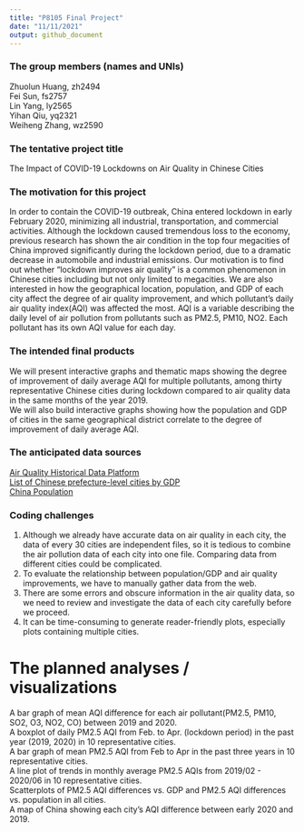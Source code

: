 ```yaml
---
title: "P8105 Final Project"
date: "11/11/2021"
output: github_document
---
```


### The group members (names and UNIs)
Zhuolun Huang, zh2494  
Fei Sun, fs2757  
Lin Yang, ly2565  
Yihan Qiu, yq2321   
Weiheng Zhang, wz2590  
  
### The tentative project title
The Impact of COVID-19 Lockdowns on Air Quality in Chinese Cities  
  
### The motivation for this project
In order to contain the COVID-19 outbreak, China entered lockdown in early February 2020, minimizing all industrial, transportation, and commercial activities. Although the lockdown caused tremendous loss to the economy, previous research has shown the air condition in the top four megacities of China improved significantly during the lockdown period, due to a dramatic decrease in automobile and industrial emissions. Our motivation is to find out whether “lockdown improves air quality" is a common phenomenon in Chinese cities including but not only limited to megacities. We are also interested in how the geographical location, population, and GDP of each city affect the degree of air quality improvement, and which pollutant’s daily air quality index(AQI) was affected the most. AQI is a variable describing the daily level of air pollution from pollutants such as PM2.5, PM10, NO2. Each pollutant has its own AQI value for each day.  
  
### The intended final products
We will present interactive graphs and thematic maps showing the degree of improvement of daily average AQI for multiple pollutants, among thirty representative Chinese cities during lockdown compared to air quality data in the same months of the year 2019.   
We will also build interactive graphs showing how the population and GDP of cities in the same geographical district correlate to the degree of improvement of daily average AQI.  
  
### The anticipated data sources
[Air Quality Historical Data Platform](https://aqicn.org/data-platform/register/)  
[List of Chinese prefecture-level cities by GDP](https://en.wikipedia.org/wiki/List_of_Chinese_prefecture-level_cities_by_GDP)  
[China Population](https://populationstat.com/china/)  
  
### Coding challenges
1. Although we already have accurate data on air quality in each city, the data of every 30 cities are independent files, so it is tedious to combine the air pollution data of each city into one file. Comparing data from different cities could be complicated.  
2. To evaluate the relationship between population/GDP and air quality improvements, we have to manually gather data from the web.  
3. There are some errors and obscure information in the air quality data, so we need to review and investigate the data of each city carefully before we proceed.   
4. It can be time-consuming to generate reader-friendly plots, especially plots containing multiple cities.  
  
# The planned analyses / visualizations
A bar graph of mean AQI difference for each air pollutant(PM2.5, PM10, SO2, O3, NO2, CO) between 2019 and 2020.  
A boxplot of daily PM2.5 AQI from Feb. to Apr. (lockdown period) in the past year (2019, 2020) in 10 representative cities.  
A bar graph of mean PM2.5 AQI from Feb to Apr in the past three years in 10 representative cities.  
A line plot of trends in monthly average PM2.5 AQIs from 2019/02 - 2020/06 in 10 representative cities.  
Scatterplots of PM2.5 AQI differences vs. GDP and PM2.5 AQI differences vs. population in all cities.  
A map of China showing each city’s AQI difference between early 2020 and 2019.  







